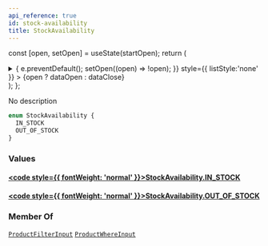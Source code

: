 ```yaml
---
api_reference: true
id: stock-availability
title: StockAvailability
---
```






const [open, setOpen] = useState(startOpen);
return (
<details {...(open ? { open: true } : {})} className="details" style={{ border:'none', boxShadow:'none', background:'var(--ifm-background-color)' }}>
<summary
onClick={(e) => {
e.preventDefault();
setOpen((open) => !open);
}}
style={{ listStyle:'none' }} >
{open ? dataOpen : dataClose}
</summary>
{open && children}
</details>
);
};

No description

```graphql
enum StockAvailability {
  IN_STOCK
  OUT_OF_STOCK
}
```

### Values

#### [<code style={{ fontWeight: 'normal' }}>StockAvailability.<b>IN_STOCK</b></code>](#)

#### [<code style={{ fontWeight: 'normal' }}>StockAvailability.<b>OUT_OF_STOCK</b></code>](#)

### Member Of

[`ProductFilterInput`](../../../api-reference/products/inputs/product-filter-input.mdx) <Badge class="badge badge--secondary" text="input"/><Bullet />[`ProductWhereInput`](../../../api-reference/products/inputs/product-where-input.mdx) <Badge class="badge badge--secondary" text="input"/>
